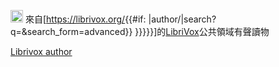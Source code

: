 [[Image:Speaker Icon.svg|20px]] 來自[https://librivox.org/{{#if: {{{id|}}} |author/{{{id}}}|search?q={{{1}}}&search_form=advanced}} {{{2|{{{title|{{PAGENAMEBASE}}}}}}}}]的[[LibriVox]]公共領域有聲讀物<noinclude>
[[Category:外部资源模板|Librivox author]]
</noinclude>